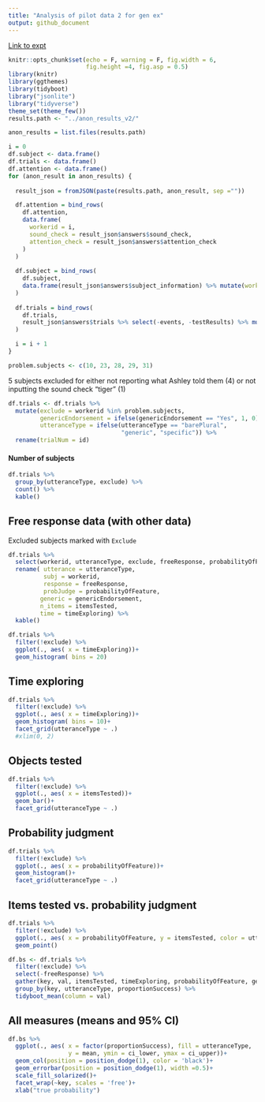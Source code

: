 ```yaml
---
title: "Analysis of pilot data 2 for gen ex"
output: github_document
---
```


[Link to expt](https://www.mit.edu/~karengu/category-experiment/template/template.html)

```r
knitr::opts_chunk$set(echo = F, warning = F, fig.width = 6,
                      fig.height =4, fig.asp = 0.5)
library(knitr)
library(ggthemes)
library(tidyboot)
library("jsonlite")
library("tidyverse")
theme_set(theme_few())
results.path <- "../anon_results_v2/"
```

```r

anon_results = list.files(results.path)

i = 0
df.subject <- data.frame()
df.trials <- data.frame()
df.attention <- data.frame()
for (anon_result in anon_results) {
  
  result_json = fromJSON(paste(results.path, anon_result, sep =""))

  df.attention = bind_rows(
    df.attention, 
    data.frame(
      workerid = i,
      sound_check = result_json$answers$sound_check,
      attention_check = result_json$answers$attention_check
    )
  )
  
  df.subject = bind_rows(
    df.subject, 
    data.frame(result_json$answers$subject_information) %>% mutate(workerid = i)
  )
  
  df.trials = bind_rows(
    df.trials, 
    result_json$answers$trials %>% select(-events, -testResults) %>% mutate(workerid = i)
  )

  i = i + 1
}
```


```r
problem.subjects <- c(10, 23, 28, 29, 31)
```

5 subjects excluded for either not reporting what Ashley told them (4) or not inputting the sound check "tiger" (1)

```r
df.trials <- df.trials %>%
  mutate(exclude = workerid %in% problem.subjects,
         genericEndorsement = ifelse(genericEndorsement == "Yes", 1, 0),
         utteranceType = ifelse(utteranceType == "barePlural", 
                                "generic", "specific")) %>%
  rename(trialNum = id)
```


#### Number of subjects

```r
df.trials %>%
  group_by(utteranceType, exclude) %>%
  count() %>%
  kable()
```




## Free response data (with other data)

Excluded subjects marked with `Exclude` 

```r
df.trials %>%
  select(workerid, utteranceType, exclude, freeResponse, probabilityOfFeature, genericEndorsement, itemsTested, timeExploring) %>%
  rename( utterance = utteranceType,
          subj = workerid,
          response = freeResponse,
          probJudge = probabilityOfFeature,
         generic = genericEndorsement,
         n_items = itemsTested, 
         time = timeExploring) %>%
  kable()
```


```r
df.trials %>%
  filter(!exclude) %>%
  ggplot(., aes( x = timeExploring))+
  geom_histogram( bins = 20)
```

## Time exploring

```r
df.trials %>%
  filter(!exclude) %>%
  ggplot(., aes( x = timeExploring))+
  geom_histogram( bins = 10)+
  facet_grid(utteranceType ~ .)
  #xlim(0, 2)
```

## Objects tested

```r
df.trials %>%
  filter(!exclude) %>%
  ggplot(., aes( x = itemsTested))+
  geom_bar()+
  facet_grid(utteranceType ~ .)
```

## Probability judgment

```r
df.trials %>%
  filter(!exclude) %>%
  ggplot(., aes( x = probabilityOfFeature))+
  geom_histogram()+
  facet_grid(utteranceType ~ .)
```

## Items tested vs. probability judgment

```r
df.trials %>%
  filter(!exclude) %>%
  ggplot(., aes( x = probabilityOfFeature, y = itemsTested, color = utteranceType))+
  geom_point()
```

```r
df.bs <- df.trials %>%
  filter(!exclude) %>%
  select(-freeResponse) %>%
  gather(key, val, itemsTested, timeExploring, probabilityOfFeature, genericEndorsement) %>%
  group_by(key, utteranceType, proportionSuccess) %>%
  tidyboot_mean(column = val)
```

## All measures (means and 95% CI)

```r
df.bs %>% 
  ggplot(., aes( x = factor(proportionSuccess), fill = utteranceType,
                 y = mean, ymin = ci_lower, ymax = ci_upper))+
  geom_col(position = position_dodge(1), color = 'black')+
  geom_errorbar(position = position_dodge(1), width =0.5)+
  scale_fill_solarized()+
  facet_wrap(~key, scales = 'free')+
  xlab("true probability")
```
